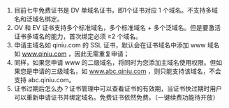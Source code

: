 1. 目前七牛免费证书是 DV 单域名证书，即1个证书对应 1 个域名。不支持多域名和泛域名绑定。
2. OV 和 EV 证书支持多个标准域名，多个标准域名 + 多个泛域名。但是要激活证书多域名的能力，首次绑定必须 ≥2 个域名。
3. 申请主域名如 qiniu.com 的 SSL 证书，默认会在证书域名中添加 www 域名如 www.qiniu.com ，因此无需重复申请；
4. 同样，如果您申请 www 的二级域名，将同时为您添加主域名使用权限。但如果您是申请的三级域名，如 www.abc.qiniu.com ，则只能支持该域名，不会支持 abc.qiniu.com。
5. 证书过期后怎么办？证书管理中可以查看证书的有效期，当证书快过期时用户可以重新申请证书并绑定域名。免费证书依然免费。（一键续费功能待开放）